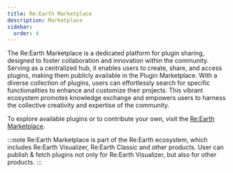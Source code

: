 ```yaml
---
title: Re:Earth Marketplace
description: Marketplace
sidebar:
  order: 4
---
```


The Re:Earth Marketplace is a dedicated platform for plugin sharing, designed to foster collaboration and innovation within the community. Serving as a centralized hub, it enables users to create, share, and access plugins, making them publicly available in the Plugin Marketplace. With a diverse collection of plugins, users can effortlessly search for specific functionalities to enhance and customize their projects. This vibrant ecosystem promotes knowledge exchange and empowers users to harness the collective creativity and expertise of the community.

To explore available plugins or to contribute your own, visit the [Re:Earth Marketplace](https://marketplace.reearth.io).

:::note
Re:Earth Marketplace is part of the Re:Earth ecosystem, which includes Re:Earth Visualizer, Re:Earth Classic and other products. User can publish & fetch plugins not only for Re:Earth Visualizer, but also for other products.
:::
